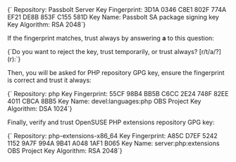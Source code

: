 
<CodeBlock>
{`  Repository:       Passbolt Server
  Key Fingerprint:  3D1A 0346 C8E1 802F 774A EF21 DE8B 853F C155 581D
  Key Name:         Passbolt SA package signing key <contact@passbolt.com>
  Key Algorithm:    RSA 2048`}
</CodeBlock>

If the fingerprint matches, trust always by answering **a** to this question:

<CodeBlock>
{`Do you want to reject the key, trust temporarily, or trust always? [r/t/a/?] (r):`}
</CodeBlock>

Then, you will be asked for PHP repository GPG key, ensure the fingerprint is correct and trust it always:

<CodeBlock>
{`  Repository:       php
  Key Fingerprint:  55CF 98B4 BB5B C6CC 2E24 748F 82EE 4011 CBCA 8BB5
  Key Name:         devel:languages:php OBS Project <devel:languages:php@build.opensuse.org>
  Key Algorithm:    DSA 1024`}
</CodeBlock>

Finally, verify and trust OpenSUSE PHP extensions repository GPG key:

<CodeBlock>
{`  Repository:       php-extensions-x86_64
  Key Fingerprint:  A85C D7EF 5242 1152 9A7F 994A 9B41 A048 1AF1 B065
  Key Name:         server:php:extensions OBS Project <server:php:extensions@build.opensuse.org>
  Key Algorithm:    RSA 2048`}
</CodeBlock>
